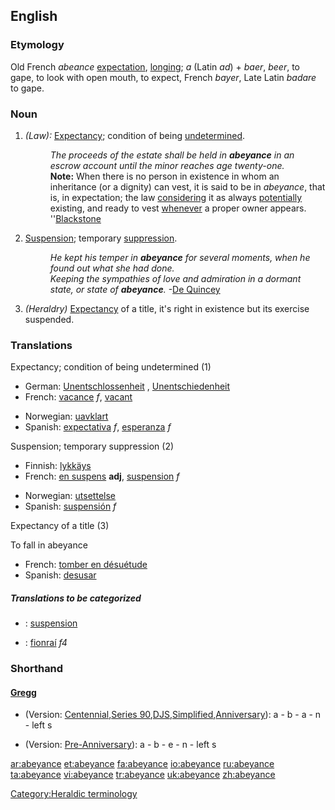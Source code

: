 ==English==

===Etymology===
Old French ''abeance'' [[expectation]], [[longing]]; ''a'' (Latin ''ad'') + ''baer'', ''beer'', to gape, to look with open mouth, to expect, French ''bayer'', Late Latin ''badare'' to gape.

===Noun===
{{en-noun}}

# ''(Law):'' [[Expectancy]]; condition of being [[undetermined]].
#: ''The proceeds of the estate shall be held in '''abeyance''' in an escrow account until the minor reaches age twenty-one.''
#:'''Note:''' When there is no person in existence in whom an inheritance (or a dignity) can vest, it is said to be in ''abeyance'', that is, in expectation; the law [[considering]] it as always [[potentially]] existing, and ready to vest [[whenever]] a proper owner appears. ''[[Blackstone]]
# [[Suspension]]; temporary [[suppression]].
#: ''He kept his temper in '''abeyance''' for several moments, when he found out what she had done.''
#: ''Keeping the sympathies of love and admiration in a dormant state, or state of '''abeyance'''.''  -[[De Quincey]]
# ''(Heraldry)'' [[Expectancy]] of a title, it's right in existence but its exercise suspended.

===Translations===
;Expectancy; condition of being undetermined (1)
{{top}}
*German: [[Unentschlossenheit]] {{f}}, [[Unentschiedenheit]] {{f}}
*French: [[vacance]] ''f'', [[vacant]]
{{mid}}
*Norwegian: [[uavklart]]
*Spanish: [[expectativa]] ''f'', [[esperanza]] ''f''
{{bottom}}

;Suspension; temporary suppression (2)
{{top}}
*Finnish: [[lykkäys]]
*French: [[en suspens]] '''adj''', [[suspension]] ''f''
{{mid}}
*Norwegian: [[utsettelse]]
*Spanish: [[suspensión]] ''f''
{{bottom}}

;Expectancy of a title (3)
{{top}}
{{mid}}
{{bottom}}

;To fall in abeyance
{{top}}
*French: [[tomber en désuétude]]
*Spanish: [[desusar]]
{{bottom}}

=====Translations to be categorized=====
{{checktrans}}

*{{ttbc|Interlingua}}: [[suspension]]
*{{ttbc|Irish}}: [[fionraí]] ''f4''

===Shorthand===
====[http://en.wikipedia.org/wiki/Gregg_Shorthand Gregg]====
* (Version: [http://en.wikipedia.org/wiki/Gregg_Shorthand#Centennial_Gregg_Shorthand Centennial],[http://en.wikipedia.org/wiki/Gregg_Shorthand#Series_90_Gregg_Shorthand  Series 90],[http://en.wikipedia.org/wiki/Gregg_Shorthand#Diamond_Jubilee_Gregg_Shorthand  DJS],[http://en.wikipedia.org/wiki/Gregg_Shorthand#Simplified_Gregg_Shorthand Simplified],[http://en.wikipedia.org/wiki/Gregg_Shorthand#Anniversary_Gregg_Shorthand Anniversary]): a - b - a - n - left s

* (Version: [http://en.wikipedia.org/wiki/Gregg_Shorthand#Pre_Anniversary_Gregg_Shorthand Pre-Anniversary]): a - b - e - n - left s

[[Category:Heraldic terminology]]

[[ar:abeyance]]
[[et:abeyance]]
[[fa:abeyance]]
[[io:abeyance]]
[[ru:abeyance]]
[[ta:abeyance]]
[[vi:abeyance]]
[[tr:abeyance]]
[[uk:abeyance]]
[[zh:abeyance]]